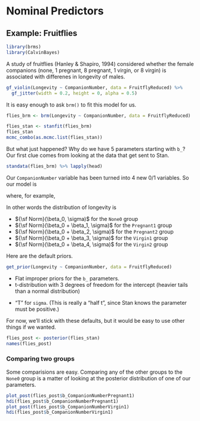 
# Nominal Predictors

## Example: Fruitflies

```r
library(brms)
library(CalvinBayes)
```

A study of fruitflies (Hanley & Shapiro, 1994) considered whether the female companions (none, 1 pregnant,
8 pregnant, 1 virgin, or 8 virgin) is associated with differenes in longevity of males.  
<!-- (A similar study on females had already shown that female fruit flies  -->


```r
gf_violin(Longevity ~ CompanionNumber, data = FruitflyReduced) %>%
  gf_jitter(width = 0.2, height = 0, alpha = 0.5)
```

It is easy enough to ask `brm()` to fit this model for us.

```r
flies_brm <- brm(Longevity ~ CompanionNumber, data = FruitflyReduced)
```

```r
flies_stan <- stanfit(flies_brm)
flies_stan
mcmc_combo(as.mcmc.list(flies_stan))
```

But what just happened?  Why do we have 5 parameters starting with `b_`? 
Our first clue comes from looking at the data that get sent to Stan.

```r
standata(flies_brm) %>% lapply(head)
```

Our `CompanionNumber` variable has been turned into 4 new 0/1 variables.
So our model is 

\begin{align*}
\mathrm{Longevity} &= 
  \beta_0 \cdot 1 + \beta_1 x_1 + \beta_2 x_2 + \beta_3 x_3 + \beta_4 x_4 + 
  \mathrm{noise}
  \\
  \beta_0 \cdot 1 + \beta_1 x_1 + \beta_2 x_2 + \beta_3 x_3 + \beta_4 x_4 + 
  {\sf Norm}(0, \sigma)
\end{align*}


where, for example, 

\begin{align*}
x_1 &= [\![ \mbox{CompanionNumber} = \mbox{Pregnant1} ]\!] \\
    &= \begin{cases}
          1 & \mbox{if CompanionNumber}   =  \mbox{Pregnant1} \\
          0 & \mbox{if CampanionNumber} \neq \mbox{Pregnant1}
       \end{cases}
\end{align*}

In other words the distribution of longevity is 

* ${\sf Norm}(\beta_0, \sigma)$ for the `None0` group
* ${\sf Norm}(\beta_0 + \beta_1, \sigma)$ for the `Pregnant1` group
* ${\sf Norm}(\beta_0 + \beta_2, \sigma)$ for the `Pregnant2` group
* ${\sf Norm}(\beta_0 + \beta_3, \sigma)$ for the `Virgin1` group
* ${\sf Norm}(\beta_0 + \beta_4, \sigma)$ for the `Virgin2` group

Here are the default priors.

```r
get_prior(Longevity ~ CompanionNumber, data = FruitflyReduced)
```

* Flat improper priors for the `b_` parameters.
* t-distribution with 3 degrees of freedom for the intercept (heavier tails than a normal distribution)
<!-- * "Gamma" distribution for `nu`.  Exponential is Gamma with shape = 1, `brm()` uses -->
<!-- shape = 2 by default.  (This gets truncated to the values above 1 by Stan.) -->

<!--     ```{r ch19-gamma-params} -->
<!--     gf_dist("gamma", shape = 2, rate = 0.1) %>%  -->
<!--       gf_lims(x = c(1, 50)) -->
<!--     ``` -->
* "T" for `sigma`.  (This is really a "half t", since Stan knows the parameter must be positive.)

For now, we'll stick with these defaults, but it would be easy to use other things if we 
wanted.

```r
flies_post <- posterior(flies_stan)
names(flies_post)
```


### Comparing two groups

Some comparisions are easy.  Comparing any of the other groups to the `None0` group
is a matter of looking at the posterior distribution of one of our parameters.

```r
plot_post(flies_post$b_CompanionNumberPregnant1)
hdi(flies_post$b_CompanionNumberPregnant1)
plot_post(flies_post$b_CompanionNumberVirgin1)
hdi(flies_post$b_CompanionNumberVirgin1)
```